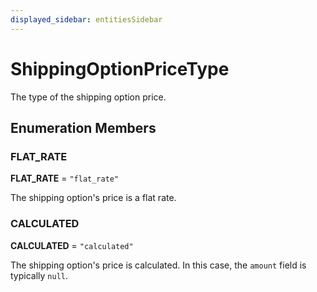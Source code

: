 ```yaml
---
displayed_sidebar: entitiesSidebar
---
```



# ShippingOptionPriceType

The type of the shipping option price.

## Enumeration Members

### FLAT\_RATE

 **FLAT\_RATE** = `"flat_rate"`

The shipping option's price is a flat rate.

### CALCULATED

 **CALCULATED** = `"calculated"`

The shipping option's price is calculated. In this case, the `amount` field is typically `null`.
